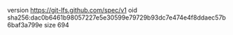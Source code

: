 version https://git-lfs.github.com/spec/v1
oid sha256:dac0b6461b98057227e5e30599e79729b93dc7e474e4f8ddaec57b6baf3a799e
size 694
